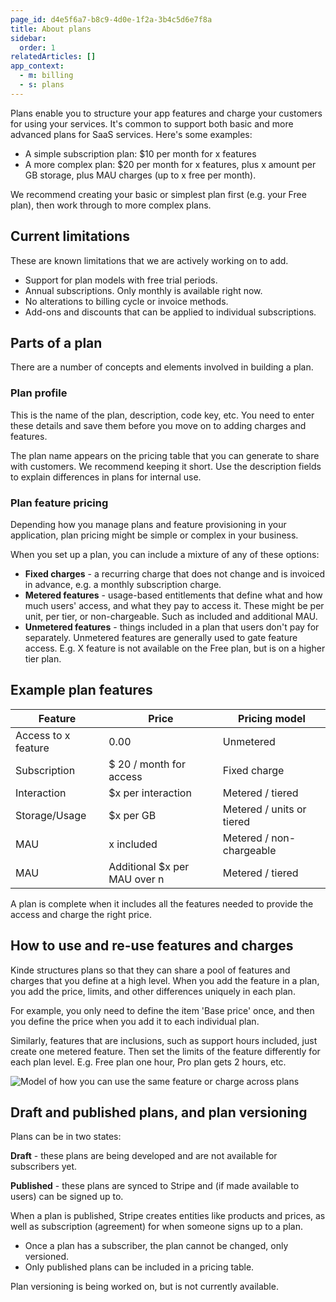 ```yaml
---
page_id: d4e5f6a7-b8c9-4d0e-1f2a-3b4c5d6e7f8a
title: About plans
sidebar:
  order: 1
relatedArticles: []
app_context:
  - m: billing
  - s: plans
---
```

Plans enable you to structure your app features and charge your customers for using your services. It's common to support both basic and more advanced plans for SaaS services. Here's some examples:

- A simple subscription plan: $10 per month for x features
- A more complex plan: $20 per month for x features, plus x amount per GB storage, plus MAU charges (up to x free per month).

We recommend creating your basic or simplest plan first (e.g. your Free plan), then work through to more complex plans.

## Current limitations

These are known limitations that we are actively working on to add.

- Support for plan models with free trial periods.
- Annual subscriptions. Only monthly is available right now.
- No alterations to billing cycle or invoice methods.
- Add-ons and discounts that can be applied to individual subscriptions.

## Parts of a plan

There are a number of concepts and elements involved in building a plan. 

### Plan profile

This is the name of the plan, description, code key, etc. You need to enter these details and save them before you move on to adding charges and features. 

The plan name appears on the pricing table that you can generate to share with customers. We recommend keeping it short. Use the description fields to explain differences in plans for internal use.

### Plan feature pricing

Depending how you manage plans and feature provisioning in your application, plan pricing might be simple or complex in your business.

When you set up a plan, you can include a mixture of any of these options:

- **Fixed charges** - a recurring charge that does not change and is invoiced in advance, e.g. a monthly subscription charge.
- **Metered features** - usage-based entitlements that define what and how much users' access, and what they pay to access it. These might be per unit, per tier, or non-chargeable. Such as included and additional MAU.
- **Unmetered features** - things included in a plan that users don't pay for separately. Unmetered features are generally used to gate feature access. E.g. X feature is not available on the Free plan, but is on a higher tier plan.

## Example plan features

| Feature | Price | Pricing model |
| --- | --- | --- |
| Access to x feature | 0.00 | Unmetered |
| Subscription | $ 20 / month for access | Fixed charge |
| Interaction | $x per interaction | Metered / tiered |
| Storage/Usage | $x per GB | Metered / units or tiered |
| MAU | x included | Metered / non-chargeable |
| MAU | Additional $x per MAU over n | Metered / tiered |

A plan is complete when it includes all the features needed to provide the access and charge the right price.

## How to use and re-use features and charges

Kinde structures plans so that they can share a pool of features and charges that you define at a high level. When you add the feature in a plan, you add the price, limits, and other differences uniquely in each plan. 

For example, you only need to define the item 'Base price' once, and then you define the price when you add it to each individual plan. 

Similarly, features that are inclusions, such as support hours included, just create one metered feature. Then set the limits of the feature differently for each plan level. E.g. Free plan one hour, Pro plan gets 2 hours, etc.

![Model of how you can use the same feature or charge across plans](https://imagedelivery.net/skPPZTHzSlcslvHjesZQcQ/190e7ba8-ba26-4fb6-57b4-a4d6b9fec700/public)

## Draft and published plans, and plan versioning

Plans can be in two states:

**Draft** - these plans are being developed and are not available for subscribers yet.

**Published** - these plans are synced to Stripe and (if made available to users) can be signed up to. 

When a plan is published, Stripe creates entities like products and prices, as well as subscription (agreement) for when someone signs up to a plan. 

- Once a plan has a subscriber, the plan cannot be changed, only versioned.
- Only published plans can be included in a pricing table.

Plan versioning is being worked on, but is not currently available.
